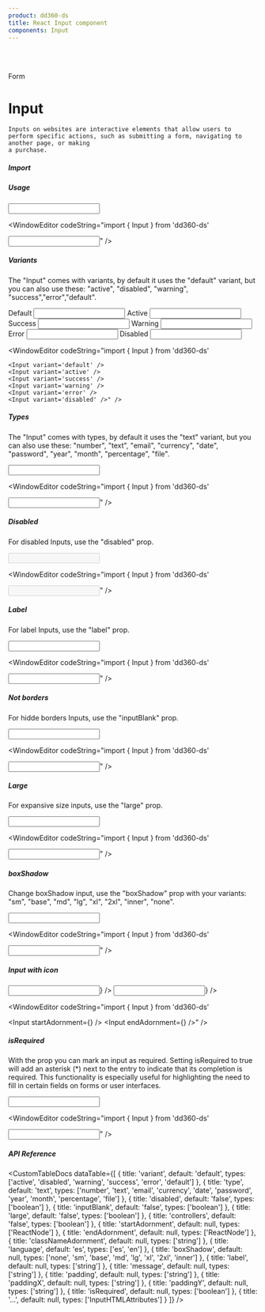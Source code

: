 ```yaml
---
product: dd360-ds
title: React Input component
components: Input
---
```


<br id='top' />
<br />

<Label>Form</Label>

# <span name="floating-nav">Input</span>

    Inputs on websites are interactive elements that allow users to perform specific actions, such as submitting a form, navigating to another page, or making
    a purchase.

##### <span name="floating-nav">Import</span>

<WindowEditor codeString="import { Input } from 'dd360-ds'" />
<WindowEditor codeString="import Input from 'dd360-ds/Input'" />

##### <span name="floating-nav">Usage</span>

<Playground className="gap-y-2">
    <Input />
</Playground>

<WindowEditor codeString="import { Input } from 'dd360-ds'

<Input />" />

##### <span name="floating-nav">Variants</span>

The "Input" comes with variants, by default it uses the "default" variant, but you can also use these: "active", "disabled", "warning",
"success","error","default".

<Playground className="gap-y-2">
    <Text>Default</Text>
    <Input className="mb-2" variant="default" />
    <Text>Active</Text>
    <Input className="mb-2" variant="active" />
    <Text>Success</Text>
    <Input className="mb-2" variant="success" />
    <Text>Warning</Text>
    <Input className="mb-2" variant="warning" />
    <Text>Error</Text>
    <Input className="mb-2" variant="error" />
    <Text>Disabled</Text>
    <Input className="mb-2" variant="disabled" />
</Playground>

<WindowEditor codeString="import { Input } from 'dd360-ds'

    <Input variant='default' />
    <Input variant='active' />
    <Input variant='success' />
    <Input variant='warning' />
    <Input variant='error' />
    <Input variant='disabled' />" />

##### <span name="floating-nav">Types</span>

The "Input" comes with types, by default it uses the "text" variant, but you can also use these: "number", "text", "email", "currency", "date", "password",
"year", "month", "percentage", "file".

<Playground className="gap-y-2">
    <Input type="text" />
</Playground>

<WindowEditor codeString="import { Input } from 'dd360-ds'

<Input type='text' />" />

##### <span name="floating-nav">Disabled</span>

For disabled Inputs, use the "disabled" prop.

<Playground className="gap-y-2">
    <Input disabled />
</Playground>

<WindowEditor codeString="import { Input } from 'dd360-ds'

<Input disabled />" />

##### <span name="floating-nav">Label</span>

For label Inputs, use the "label" prop.

<Playground className="gap-y-2">
    <Input label="Email" />
</Playground>

<WindowEditor codeString="import { Input } from 'dd360-ds'

<Input label='Email' />" />

##### <span name="floating-nav">Not borders</span>

For hidde borders Inputs, use the "inputBlank" prop.

<Playground className="gap-y-2">
    <Input inputBlank />
</Playground>

<WindowEditor codeString="import { Input } from 'dd360-ds'

<Input inputBlank />" />

##### <span name="floating-nav">Large</span>

For expansive size inputs, use the "large" prop.

<Playground className="gap-y-2">
    <Input large />
</Playground>

<WindowEditor codeString="import { Input } from 'dd360-ds'

<Input large />" />

##### <span name="floating-nav">boxShadow</span>

Change boxShadow input, use the "boxShadow" prop with your variants: "sm", "base", "md", "lg", "xl", "2xl", "inner", "none".

<Playground className="gap-y-2">
    <Input boxShadow="inner" />
</Playground>

<WindowEditor codeString="import { Input } from 'dd360-ds'

<Input boxShadow='inner' />" />

##### <span name="floating-nav">Input with icon</span>

<Playground className="gap-y-2">
    <Input startAdornment={<DynamicHeroIcon icon="AcademicCapIcon" className="text-blue-700 w-6" />} />
    <Input endAdornment={<DynamicHeroIcon icon="AcademicCapIcon" className="text-blue-700 w-6" />} />
</Playground>

<WindowEditor codeString="import { Input } from 'dd360-ds'

<Input startAdornment={<DynamicHeroIcon icon='AcademicCapIcon' className='text-blue-700 w-6' />} />
<Input endAdornment={<DynamicHeroIcon icon='AcademicCapIcon' className='text-blue-700 w-6' />} />" />

##### <span name="floating-nav">isRequired</span>

With the prop <Tag text='isRequired' /> you can mark an input as required. Setting isRequired to true will add an asterisk (*) next to the entry to indicate that its completion is required. This functionality is especially useful for highlighting the need to fill in certain fields on forms or user interfaces.

<Playground className="gap-y-2">
    <Input isRequired label='This field is required' />
</Playground>

<WindowEditor codeString="import { Input } from 'dd360-ds'

<Input isRequired label='This field is required' />" />


##### <span name="floating-nav">API Reference</span>

<CustomTableDocs
    dataTable={[
        { title: 'variant', default: 'default', types: ['active', 'disabled', 'warning', 'success', 'error', 'default'] },
        { title: 'type', default: 'text', types: ['number', 'text', 'email', 'currency', 'date', 'password', 'year', 'month', 'percentage', 'file'] },
        { title: 'disabled', default: 'false', types: ['boolean'] },
        { title: 'inputBlank', default: 'false', types: ['boolean'] },
        { title: 'large', default: 'false', types: ['boolean'] },
        { title: 'controllers', default: 'false', types: ['boolean'] },
        { title: 'startAdornment', default: null, types: ['ReactNode'] },
        { title: 'endAdornment', default: null, types: ['ReactNode'] },
        { title: 'classNameAdornment', default: null, types: ['string'] },
        { title: 'language', default: 'es', types: ['es', 'en'] },
        { title: 'boxShadow', default: null, types: ['none', 'sm', 'base', 'md', 'lg', 'xl', '2xl', 'inner'] },
        { title: 'label', default: null, types: ['string'] },
        { title: 'message', default: null, types: ['string'] },
        { title: 'padding', default: null, types: ['string'] },
        { title: 'paddingX', default: null, types: ['string'] },
        { title: 'paddingY', default: null, types: ['string'] },
        { title: 'isRequired', default: null, types: ['boolean'] },
        { title: '...', default: null, types: ['InputHTMLAttributes'] }
    ]}
/>

<BackAndForwardController />